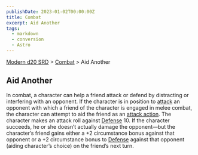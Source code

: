 ```yaml
---
publishDate: 2023-01-02T00:00:00Z
title: Combat
excerpt: Aid Another
tags:
  - markdown
  - conversion
  - Astro
---
```


[Modern d20 SRD](/#modernD20) > [Combat](modern-d20-srd-combat-index) > Aid Another

## Aid Another

In combat, a character can help a friend attack or defend by distracting or
interfering with an opponent. If the character is in position to
[attack](modern-d20-srd-combat-attack-roll) an opponent with which a friend of
the character is engaged in melee combat, the character can attempt to aid the
friend as an [attack action](modern-d20-srd-combat-attack-actions). The
character makes an attack roll against [Defense](modern-d20-srd-combat-defense) 10\. If the character succeeds, he or she doesn’t actually damage the
opponent—but the character’s friend gains either a +2 circumstance bonus
against that opponent or a +2 circumstance bonus to [Defense](modern-d20-srd-combat-defense) against that opponent (aiding character’s choice) on the
friend’s next turn.

